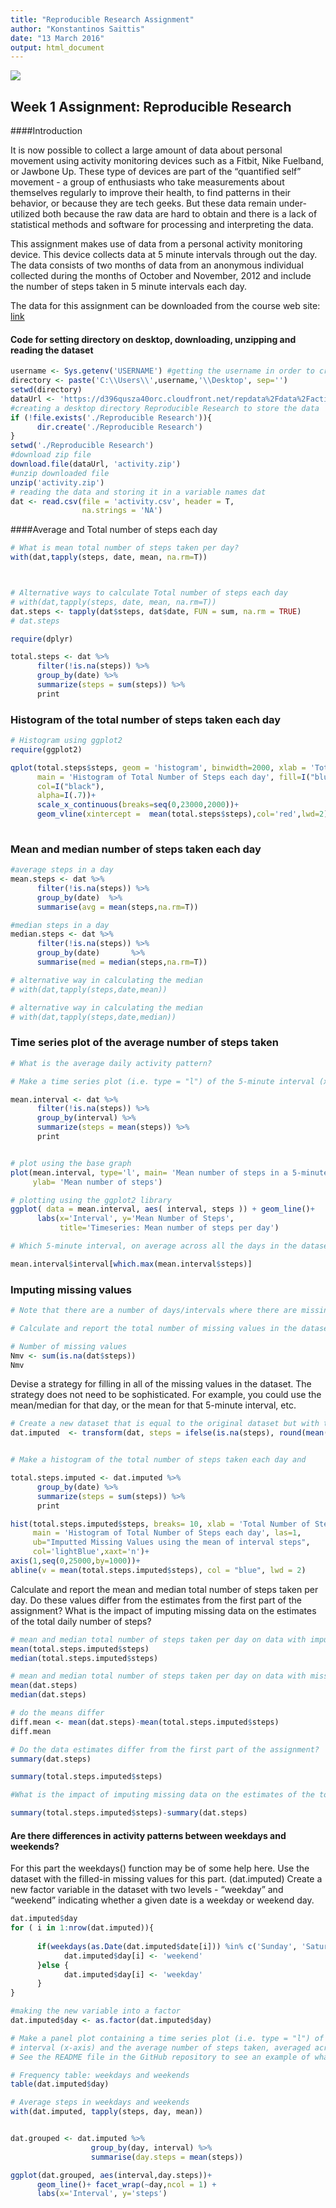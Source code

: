 ---
title: "Reproducible Research Assignment"
author: "Konstantinos Saittis"
date: "13 March 2016"
output: html_document
---


![](C:\\Users\\kwnstantinos\\Desktop\\Reproducible Research\\coursera.png)

## Week 1 Assignment: Reproducible Research

####Introduction
 
It is now possible to collect a large amount of data about personal movement using activity monitoring devices such as a Fitbit, Nike Fuelband, or Jawbone Up. These type of devices are part of the "quantified self" movement - a group of enthusiasts who take measurements about themselves regularly to improve their health, to find patterns in their behavior, or because they are tech geeks. 
But these data remain under-utilized both because the raw data are hard 
to obtain and there is a lack of statistical methods and software for 
processing and interpreting the data.

This assignment makes use of data from a personal activity monitoring device. 
This device collects data at 5 minute intervals through out the day. 
The data consists of two months of data from an anonymous individual collected during the months of October and November, 2012 and include the number of steps  taken in 5 minute intervals each day.

The data for this assignment can be downloaded from the course web site:
[link](https://d396qusza40orc.cloudfront.net/repdata%2Fdata%2Factivity.zip)

#### Code for setting directory on desktop, downloading, unzipping and reading the dataset
```{r, echo=FALSE, fig.keep='all'}
username <- Sys.getenv('USERNAME') #getting the username in order to create a path
directory <- paste('C:\\Users\\',username,'\\Desktop', sep='')
setwd(directory)
dataUrl <- 'https://d396qusza40orc.cloudfront.net/repdata%2Fdata%2Factivity.zip'
#creating a desktop directory Reproducible Research to store the data
if (!file.exists('./Reproducible Research')){       
      dir.create('./Reproducible Research')
}
setwd('./Reproducible Research')
#download zip file
download.file(dataUrl, 'activity.zip')
#unzip downloaded file
unzip('activity.zip')
# reading the data and storing it in a variable names dat
dat <- read.csv(file = 'activity.csv', header = T, 
                na.strings = 'NA')

```



####Average and Total number of steps each day
```{r, message=FALSE}
# What is mean total number of steps taken per day?
with(dat,tapply(steps, date, mean, na.rm=T))



# Alternative ways to calculate Total number of steps each day
# with(dat,tapply(steps, date, mean, na.rm=T))
dat.steps <- tapply(dat$steps, dat$date, FUN = sum, na.rm = TRUE)
# dat.steps

require(dplyr)

total.steps <- dat %>%
      filter(!is.na(steps)) %>%
      group_by(date) %>%
      summarize(steps = sum(steps)) %>%
      print
```



### Histogram of the total number of steps taken each day
```{r, message=FALSE, fig.keep='all'}
# Histogram using ggplot2
require(ggplot2)
```
```{r}
qplot(total.steps$steps, geom = 'histogram', binwidth=2000, xlab = 'Total Number of Steps each Day',
      main = 'Histogram of Total Number of Steps each day', fill=I("blue"),
      col=I("black"),
      alpha=I(.7))+
      scale_x_continuous(breaks=seq(0,23000,2000))+
      geom_vline(xintercept =  mean(total.steps$steps),col='red',lwd=2)
      
```


### Mean and median number of steps taken each day

```{r, fig.keep='all'}

#average steps in a day
mean.steps <- dat %>% 
      filter(!is.na(steps)) %>%
      group_by(date)  %>% 
      summarise(avg = mean(steps,na.rm=T))

#median steps in a day
median.steps <- dat %>% 
      filter(!is.na(steps)) %>%
      group_by(date)       %>% 
      summarise(med = median(steps,na.rm=T))

# alternative way in calculating the median
# with(dat,tapply(steps,date,mean))

# alternative way in calculating the median
# with(dat,tapply(steps,date,median))
```



### Time series plot of the average number of steps taken
```{r, fig.keep='all'}
# What is the average daily activity pattern?

# Make a time series plot (i.e. type = "l") of the 5-minute interval (x-axis) and # the average number of steps taken, averaged across all days (y-axis)

mean.interval <- dat %>%
      filter(!is.na(steps)) %>%
      group_by(interval) %>%
      summarize(steps = mean(steps)) %>%
      print   


# plot using the base graph
plot(mean.interval, type='l', main= 'Mean number of steps in a 5-minute interval',
     ylab= 'Mean number of steps')

# plotting using the ggplot2 library
ggplot( data = mean.interval, aes( interval, steps )) + geom_line()+
      labs(x='Interval', y='Mean Number of Steps',
           title='Timeseries: Mean number of steps per day')

# Which 5-minute interval, on average across all the days in the dataset, #contains the maximum number of steps?

mean.interval$interval[which.max(mean.interval$steps)]

```




### Imputing missing values

```{r, fig.keep='all'}
# Note that there are a number of days/intervals where there are missing values #(coded as NA). The presence of missing days may introduce bias into some calculations or summaries of the data.

# Calculate and report the total number of missing values in the dataset 

# Number of missing values
Nmv <- sum(is.na(dat$steps))
Nmv
```

Devise a strategy for filling in all of the missing values in the dataset. The strategy does not need to be sophisticated. For example, you could use the mean/median for that day, or the mean for that 5-minute interval, etc.


```{r, fig.keep='all'}
# Create a new dataset that is equal to the original dataset but with the missing data filled in.
dat.imputed  <- transform(dat, steps = ifelse(is.na(steps), round(mean(dat$steps, na.rm=TRUE)), steps))


# Make a histogram of the total number of steps taken each day and 

total.steps.imputed <- dat.imputed %>%
      group_by(date) %>%
      summarize(steps = sum(steps)) %>%
      print

hist(total.steps.imputed$steps, breaks= 10, xlab = 'Total Number of Steps each Day',
     main = 'Histogram of Total Number of Steps each day', las=1,
     ub="Imputted Missing Values using the mean of interval steps", 
     col='lightBlue',xaxt='n')+
axis(1,seq(0,25000,by=1000))+
abline(v = mean(total.steps.imputed$steps), col = "blue", lwd = 2)
```



Calculate and report the mean and median total number of steps taken per day. 
Do these values differ from the estimates from the first part of the assignment? 
What is the impact of imputing missing data on the estimates of the total daily number of steps?


```{r, fig.keep='all'}
# mean and median total number of steps taken per day on data with imputed values
mean(total.steps.imputed$steps)
median(total.steps.imputed$steps)

# mean and median total number of steps taken per day on data with missing values
mean(dat.steps)
median(dat.steps)

# do the means differ
diff.mean <- mean(dat.steps)-mean(total.steps.imputed$steps)
diff.mean

# Do the data estimates differ from the first part of the assignment?
summary(dat.steps)

summary(total.steps.imputed$steps)

#What is the impact of imputing missing data on the estimates of the total daily number of steps?

summary(total.steps.imputed$steps)-summary(dat.steps)

```

#### Are there differences in activity patterns between weekdays and weekends?
For this part the weekdays() function may be of some help here. 
Use the dataset with the filled-in missing values for this part. (dat.imputed)
Create a new factor variable in the dataset with two levels - "weekday" and "weekend" indicating whether a given date is a weekday or weekend day.


```{r, fig.keep='all'}
dat.imputed$day 
for ( i in 1:nrow(dat.imputed)){
      
      if(weekdays(as.Date(dat.imputed$date[i])) %in% c('Sunday', 'Saturday')){
            dat.imputed$day[i] <- 'weekend'
      }else {
            dat.imputed$day[i] <- 'weekday'
      }
}

#making the new variable into a factor
dat.imputed$day <- as.factor(dat.imputed$day)

# Make a panel plot containing a time series plot (i.e. type = "l") of the 5-minute 
# interval (x-axis) and the average number of steps taken, averaged across all weekday days or weekend days (y-axis). 
# See the README file in the GitHub repository to see an example of what this plot should look like using simulated data.

# Frequency table: weekdays and weekends
table(dat.imputed$day)

# Average steps in weekdays and weekends
with(dat.imputed, tapply(steps, day, mean))


dat.grouped <- dat.imputed %>% 
                  group_by(day, interval) %>%
                  summarise(day.steps = mean(steps))

ggplot(dat.grouped, aes(interval,day.steps))+
      geom_line()+ facet_wrap(~day,ncol = 1) +
      labs(x='Interval', y='steps')

```

























